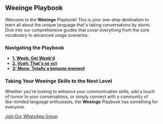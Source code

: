## **Weeinge** Playbook

Welcome to the **Weeinge** Playbook! This is your one-stop destination to learn all about the unique language that's taking conversations by storm. Dive into our comprehensive guides that cover everything from the core vocabulary to advanced usage scenarios.

### Navigating the Playbook

- [**1. Weeb: Get Weeb'd**](/guides/weeb)
- [**2. Vcwt: That's so vct**](/guides/vct)
- [**3: Mono, Totally a kemono moment**](/guides/mono)

### Taking Your **Weeinge** Skills to the Next Level

Whether you're looking to enhance your communication skills, add a touch of humor to your conversations, or simply connect with a community of like-minded language enthusiasts, the **Weeinge** Playbook has something for everyone.


<a href="whatsapp-link" class="whatsapp-button">
  <span><ImWhatsapp class="whatsapp-icon" /> Join Our WhatsApp Group </span>
</a>

